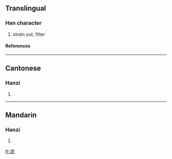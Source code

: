 {{see|濾}}

==Translingual==
===Han character===
{{Han char|rn=85|rad=水|as=10|sn=13|four=|canj=水卜心心 (EYPP), X水卜心心 (XEYPP)}}
# strain out, filter
====References====
{{Han ref|kx=0643.241|hdz=31698.010|uh=6EE4|ud=28388}}

----
==Cantonese==
===Hanzi===
{{yue-hanzi|jyut=|y=leui6}}
# {{defn|Cantonese}}

----
==Mandarin==
===Hanzi===
{{cmn-hanzi|tra=濾|pin=[[lǜ]] ([[lü4]])|wg=lü<sup>4</sup>}}
# {{defn|Mandarin}}

[[fr:滤]]
